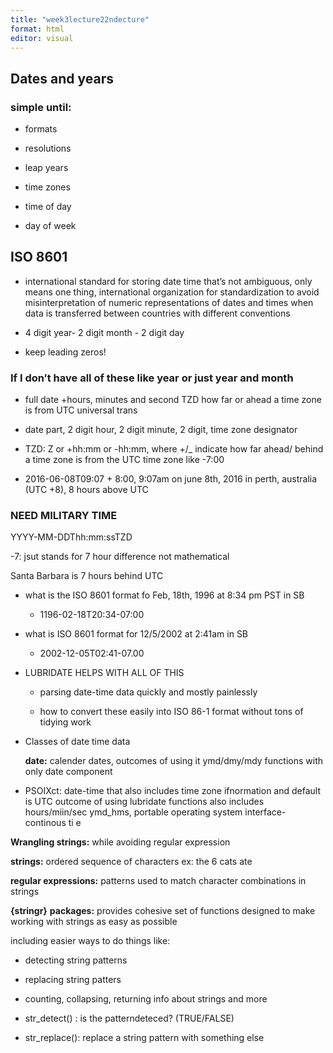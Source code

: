 ```yaml
---
title: "week3lecture22ndecture"
format: html
editor: visual
---
```


## Dates and years 

### simple until: 

-   formats

```{=html}
<!-- -->
```
-   resolutions

-   leap years

-   time zones

-   time of day

-   day of week

## ISO 8601

-   international standard for storing date time that's not ambiguous, only means one thing, international organization for standardization to avoid misinterpretation of numeric representations of dates and times when data is transferred between countries with different conventions

-   4 digit year- 2 digit month - 2 digit day

-   keep leading zeros!

### If I don't have all of these like year or just year and month

-   full date +hours, minutes and second TZD how far or ahead a time zone is from UTC universal trans

-   date part, 2 digit hour, 2 digit minute, 2 digit, time zone designator

-   TZD: Z or +hh:mm or -hh:mm, where +/\_ indicate how far ahead/ behind a time zone is from the UTC time zone like -7:00

-   2016-06-08T09:07 + 8:00, 9:07am on june 8th, 2016 in perth, australia (UTC +8), 8 hours above UTC

### NEED MILITARY TIME

YYYY-MM-DDThh:mm:ssTZD

-7: jsut stands for 7 hour difference not mathematical

Santa Barbara is 7 hours behind UTC

-   what is the ISO 8601 format fo Feb, 18th, 1996 at 8:34 pm PST in SB

    -   1196-02-18T20:34-07:00

-   what is ISO 8601 format for 12/5/2002 at 2:41am in SB

    -   2002-12-05T02:41-07.00

-   LUBRIDATE HELPS WITH ALL OF THIS

    -   parsing date-time data quickly and mostly painlessly

    -   how to convert these easily into ISO 86-1 format without tons of tidying work

-   Classes of date time data

    **date:** calender dates, outcomes of using it ymd/dmy/mdy functions with only date component

-   PSOIXct: date-time that also includes time zone ifnormation and default is UTC outcome of using lubridate functions also includes hours/miin/sec ymd_hms, portable operating system interface- continous ti e

**Wrangling strings:** while avoiding regular expression

**strings:** ordered sequence of characters ex: the 6 cats ate

**regular expressions:** patterns used to match character combinations in strings

**{stringr}** **packages:** provides cohesive set of functions designed to make working with strings as easy as possible

including easier ways to do things like:

-   detecting string patterns

-   replacing string patters

-   counting, collapsing, returning info about strings and more

-   str_detect() : is the patterndeteced? (TRUE/FALSE)

-   str_replace(): replace a string pattern with something else

```r


```

